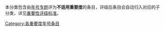 本分类包含由[[Wikipedia:年号专题|年号专题]]评为'''不适用重要度'''的条目，评级后条目会自动归入对应的子分类，详见[[Wikipedia:年号专题/条目评级|重要性评级标准]]。
{{Articles by Importance|topic=年号|project=年号|format=toc}}

[[Category:各重要度年号条目|Category:各重要度年号条目]]